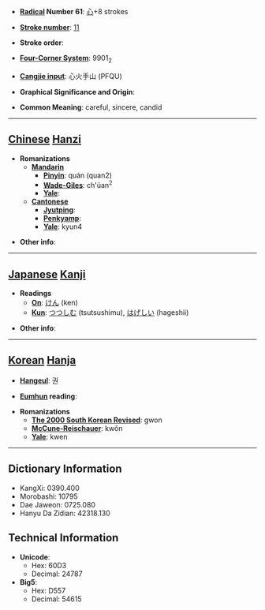 * '''[[Wiktionary:Chinese radical index| Radical]] Number 61''': [[Wiktionary:Chinese radical index 心|心]]+8 strokes

* '''[[Wiktionary:Chinese total strokes index|Stroke number]]''': [[Wiktionary:Chinese total strokes index 11|11]]

* '''Stroke order''': 

* '''[[Wiktionary:Chinese four corner index|Four-Corner System]]''': 9901<sub>2</sub>

* '''[[Wiktionary:Chinese Cangjie index|Cangjie input]]''': 心火手山 (PFQU)

* '''Graphical Significance and Origin''': 

* '''Common Meaning''': careful, sincere, candid

----

== [[Chinese]] [[Hanzi]] ==

* '''Romanizations'''
** '''[[Mandarin]]'''
*** '''[[Pinyin]]''': quán (quan2)
*** '''[[Wade-Giles]]''': ch'üan<sup>2</sup>
*** '''[[Yale]]''': 
** '''[[Cantonese]]'''
*** '''[[Jyutping]]''':
*** '''[[Penkyamp]]''': 
*** '''[[Yale]]''': kyun4

* '''Other info''': 

----

== [[Japanese]] [[Kanji]] ==

* '''Readings'''
** '''[[On]]''': [[けん]] (ken)
** '''[[Kun]]''': [[つつしむ]] (tsutsushimu), [[はげしい]] (hageshii)

* '''Other info''':  

----

== [[Korean]] [[Hanja]] ==

* '''[[Hangeul]]''': 권

* '''[[Eumhun]] reading''': 

* '''Romanizations'''
** '''[[The 2000 South Korean Revised Romanization|The 2000 South Korean Revised]]''': gwon
** '''[[McCune-Reischauer]]''': kwŏn
** '''[[Yale]]''': kwen

----

== Dictionary Information ==

* KangXi: 0390.400
* Morobashi: 10795
* Dae Jaweon: 0725.080
* Hanyu Da Zidian: 42318.130

== Technical Information ==

* '''Unicode''':
** Hex: 60D3
** Decimal: 24787
* '''Big5''':
** Hex: D557
** Decimal: 54615